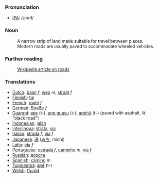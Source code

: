 === Pronunciation ===
*[[w:IPA|IPA]]: /ɻɔʊd/

=== Noun ===
:A narrow strip of land made suitable for travel between places. Modern roads are usually paved to accommodate wheeled vehicles.

===Further reading===
:[[w:road|Wikipedia article on roads]]

=== Translations ===
*[[Dutch]]: [[baan]] ''f'', [[weg]] ''m'', [[straat]] ''f''
*[[Finnish]]: [[tie]]
*[[French]]: [[route]] ''f''
*[[German]]: [[Straße]] ''f''
*[[Guarani]]: [[ape]] (t-), [[ape guasu]] (t-), [[apehũ]] (t-) (paved with asphalt, lit. "black road")
*[[Indonesian]]: [[jalan]]
*[[Interlingua]]: [[strata]], [[via]]
*[[Italian]]: [[strada]] ''f'', [[via]] ''f''
*[[Japanese]]: [[道]] ([[みち]], michi)
*[[Latin]]: [[via]] ''f''
*[[Portuguese]]: [[estrada]] ''f'', [[caminho]] ''m'', [[via]] ''f''
*[[Russian]]: [[дорога]]
*[[Spanish]]: [[camino]] ''m''
*[[Tupinambá]]: [[apé]] (t-)
*[[Welsh]]: [[ffordd]]